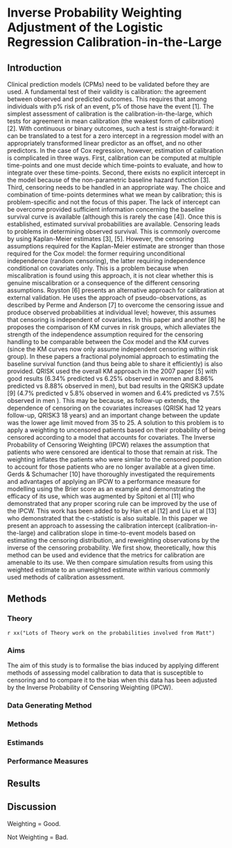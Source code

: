
# Inverse Probability Weighting Adjustment of the Logistic Regression Calibration-in-the-Large {#chap-IPCW-logistic}

## Introduction

Clinical prediction models (CPMs) need to be validated before they are used. A fundamental test of their validity is calibration: the agreement between observed and predicted outcomes. This requires that among individuals with p% risk of an event, p% of those have the event [1]. The simplest assessment of calibration is the calibration-in-the-large, which tests for agreement in mean calibration (the weakest form of calibration) [2]. With continuous or binary outcomes, such a test is straight-forward: it can be translated to a test for a zero intercept in a regression model with an appropriately transformed linear predictor as an offset, and no other predictors.
In the case of Cox regression, however, estimation of calibration is complicated in three ways. First, calibration can be computed at multiple time-points and one must decide which time-points to evaluate, and how to integrate over these time-points. Second, there exists no explicit intercept in the model because of the non-parametric baseline hazard function [3]. Third, censoring needs to be handled in an appropriate way. The choice and combination of time-points determines what we mean by calibration; this is problem-specific and not the focus of this paper. The lack of intercept can be overcome provided sufficient information concerning the baseline survival curve is available (although this is rarely the case [4]). Once this is established, estimated survival probabilities are available. Censoring leads to problems in determining observed survival. This is commonly overcome by using Kaplan-Meier estimates [3], [5]. However, the censoring assumptions required for the Kaplan-Meier estimate are stronger than those required for the Cox model: the former requiring unconditional independence (random censoring), the latter requiring independence conditional on covariates only. This is a problem because when miscalibration is found using this approach, it is not clear whether this is genuine miscalibration or a consequence of the different censoring assumptions.
Royston [6] presents an alternative approach for calibration at external validation. He uses the approach of pseudo-observations, as described by Perme and Anderson [7] to overcome the censoring issue and produce observed probabilities at individual level; however, this assumes that censoring is independent of covariates. In this paper and another [8] he proposes the comparison of KM curves in risk groups, which alleviates the strength of the independence assumption required for the censoring handling to be comparable between the Cox model and the KM curves (since the KM curves now only assume independent censoring within risk group). In these papers a fractional polynomial approach to estimating the baseline survival function (and thus being able to share it efficiently) is also provided.
QRISK used the overall KM approach in the 2007 paper [5] with good results (6.34% predicted vs 6.25% observed in women and 8.86% predicted vs 8.88% observed in men), but bad results in the QRISK3 update [9] (4.7% predicted v 5.8% observed in women and 6.4% predicted vs 7.5% observed in men ). This may be because, as follow-up extends, the dependence of censoring on the covariates increases (QRISK had 12 years follow-up, QRISK3 18 years) and an important change between the update was the lower age limit moved from 35 to 25.
A solution to this problem is to apply a weighting to uncensored patients based on their probability of being censored according to a model that accounts for covariates.  The Inverse Probability of Censoring Weighting (IPCW)  relaxes the  assumption that patients who were censored are identical to those that remain at risk. The weighting inflates the patients who were similar to the censored population to account for those patients who are no longer available at a given time.
Gerds & Schumacher [10] have thoroughly investigated the requirements and advantages of applying an IPCW to a performance measure for modelling using the Brier score as an example and demonstrating the efficacy of its use, which was augmented by Spitoni et al [11] who demonstrated that any proper scoring rule can be improved by the use of the IPCW. This work has been added to by Han et al [12] and Liu et al [13] who demonstrated that the c-statistic is also suitable. 
In this paper we present an approach to assessing the calibration intercept (calibration-in-the-large) and calibration slope in time-to-event models based on estimating the censoring distribution, and reweighting observations by the inverse of the censoring probability. We first show, theoretically, how this method can be used and evidence that the metrics for calibration are amenable to its use. We then compare simulation results from using this weighted estimate to an unweighted estimate within various commonly used methods of calibration assessment.


## Methods

### Theory

`r xx("Lots of Theory work on the probabilities involved from Matt")`

### Aims

The aim of this study is to formalise the bias induced by applying different methods of assessing model calibration to data that is susceptible to censoring and to compare it to the bias when this data has been adjusted by the Inverse Probability of Censoring Weighting (IPCW). 

### Data Generating Method


### Methods

### Estimands

### Performance Measures

## Results

## Discussion

Weighting = Good.

Not Weighting = Bad.
